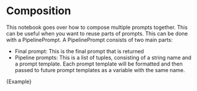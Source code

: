 # Composition

This notebook goes over how to compose multiple prompts together. This can be useful when you want to reuse parts of prompts. This can be done with a PipelinePrompt. A PipelinePrompt consists of two main parts:

- Final prompt: This is the final prompt that is returned
- Pipeline prompts: This is a list of tuples, consisting of a string name and a prompt template. Each prompt template will be formatted and then passed to future prompt templates as a variable with the same name.


<CodeBlock language="typescript">{Example}</CodeBlock>
